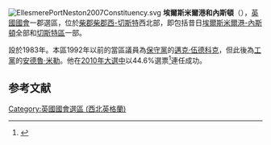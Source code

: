 [[File:EllesmerePortNeston2007Constituency.svg|right]]
'''埃爾斯米爾港和內斯頓'''（{{lang-en|Ellesmere Port and Neston}}），[[英國|英國]][[英國國會|國會]]一郡選區，位於[[柴郡|柴郡]][[柴郡西-切斯特|柴郡西-切斯特]]西北部，即包括昔日[[埃爾斯米爾港-內斯頓|埃爾斯米爾港-內斯頓]]全部和[[切斯特區|切斯特區]]一部。

設於1983年。本區1992年以前的當區議員為[[保守黨_(英國)|保守黨]]的[[邁克·伍德科克|邁克·伍德科克]]，但此後為[[工黨_(英國)|工黨]]的[[安德魯·米勒|安德魯·米勒]]。他在[[2010年英國大選|2010年大選中]]以44.6%選票<ref name="">{{cite news
|publisher=[[英國廣播公司|英國廣播公司]]
|date=2010年5月7日
|title=Election 2010/Constituency/Ellesmere Port & Neston
|url=http://news.bbc.co.uk/1/shared/election2010/results/constituency/b60.stm
|accessdate=2010年10月18日
|archive-date=2018年5月23日
|archive-url=https://web.archive.org/web/20180523105323/http://news.bbc.co.uk/1/shared/election2010/results/constituency/b60.stm
|dead-url=no
}}</ref>連任成功。

==参考文献==
<div class="references-small">
<references></references>
</div>

{{DEFAULTSORT:Ellesmere Port and Neston (UK Parliament constituency)}}
[[Category:英國國會選區_(西北英格蘭)|Category:英國國會選區 (西北英格蘭)]]